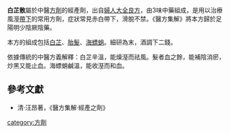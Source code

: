 {{medical}}
'''白芷散'''屬於中醫[[方劑|方劑]]的經產劑，出自[[婦人大全良方|婦人大全良方]]，由3味中藥組成，是用以治療風溼[[帶下|帶下]]的常用方劑，症狀常見赤白帶下，滑脫不禁。《醫方集解》將本方歸於足陽明少陰厥陰藥。

本方的組成包括[[白芷|白芷]]、[[胎髮|胎髮]]、[[海螵蛸|海螵蛸]]。細研為末，酒調下二錢。

依據傳統的中醫方義解釋：白芷辛溫，能燥溼而祛風。髮者血之餘，能補陰消瘀，炒黑又能止血。海螵蛸鹹溫，能收溼而和血。                                               
                                                                                                                          
==參考文獻==
*清·汪昂著，《醫方集解·經產之劑》

[[category:方劑|category:方劑]]